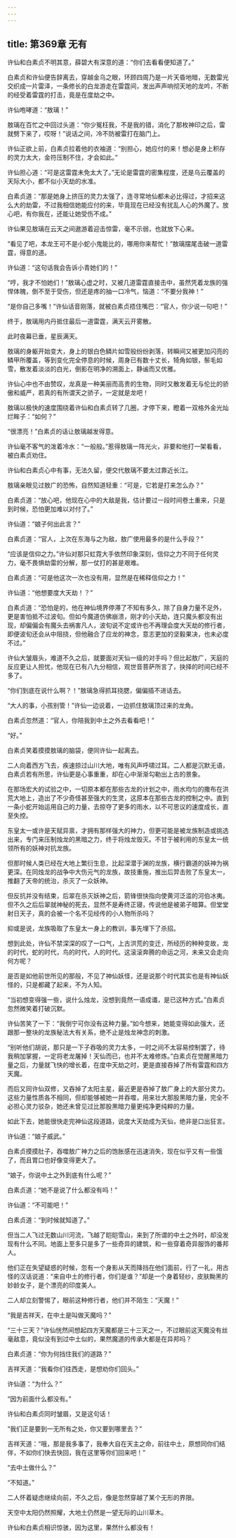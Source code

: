 ```yaml
---
---
---
```

title: 第369章 无有
---





许仙和白素贞不明其意，薛碧大有深意的道：“你们去看看便知道了。”

白素贞和许仙便告辞离去，穿越金乌之眼，环顾四周乃是一片天昏地暗，无数雷光交织成一片雷泽，一条修长的白龙游走在雷霆间，发出声声响彻天地的龙吟，不断的经受着雷霆的打击，竟是在度劫之中。

许仙咆哮道：“敖璃！”

敖璃在百忙之中回过头道：“你少冤枉我，不是我的错，消化了那枚神印之后，雷就劈下来了，哎呀！”说话之间，冷不防被雷打在脑门上。

许仙正欲上前，白素贞拉着他的衣袖道：“别担心，她应付的来！想必是身上积存的灵力太大，金符压制不住，才会如此。”

许仙担心道：“可是这雷霆未免太大了。”无论是雷霆的密集程度，还是乌云覆盖的天际大小，都不似小天劫的水准。

白素贞道：“那是她身上挤压的灵力太强了，连寻常地仙都未必比得过，才招来这么大的劫雷，不过我相信她能应付的来，毕竟现在已经没有扰乱人心的外魔了。放心吧，有你我在，还能让她受伤不成。”

许仙果见敖璃在云天之间遨游着迎击惊雷，毫不示弱，也就放下心来。

“看见了吧，本龙王可不是小蛇小鬼能比的，哪用你来帮忙！”敖璃摆尾击破一道雷霆，得意的道。

许仙道：“这句话我会告诉小青她们的！”

“哼，我才不怕她们！”敖璃心虚之时，又被几道雷霆直接击中，虽然凭着龙族的强悍体魄，倒不至于受伤，但还是疼的抽一口冷气，恼道：“不要分我神！”

“是你自己多嘴！”许仙话音刚落，就被白素贞捂住嘴巴：“官人，你少说一句吧！”

终于，敖璃用内丹抵住最后一道雷霆，满天云开雾散。

此时夜幕已垂，星辰满天。

敖璃的身躯开始变大，身上的银白色鳞片如雪般纷纷剥落，转瞬间又被更加闪亮的鳞甲所覆盖，等到变化完全停息的时候，周身已有数十丈长，犄角如银，鬃毛如雪，散发着淡淡的白光，倒影在明净的溯面上，静谧而又优雅。

许仙心中也不由赞叹，龙真是一种美丽而高贵的生物，同时又散发着无与伦比的骄傲和威严，若真的有所谓天之骄子，一定就是龙吧！

敖璃以极快的速度围绕着许仙和白素贞转了几圈，才停下来，瞪着一双格外金光灿烂眸子：“如何？”

“很漂亮！”白素贞的话让敖璃越发得意。

许仙毫不客气的泼着冷水：“一般般。”惹得敖璃一阵光火，非要和他打一架看看，被白素贞劝住。

许仙和白素贞心中有事，无法久留，便交代敖璃不要太过靠近长江。

敖璃亲眼见过敖广的恐怖，自然知道轻重：“可是，它若是打来怎么办？”

白素贞道：“放心吧，他现在心中的大敌是我，估计要过一段时间卷土重来，只是到时候，恐怕更加难以对付了。”

许仙道：“娘子何出此言？”

白素贞道：“官人，上次在东海与之为敌，敖广使用最多的是什么手段？”

“应该是信仰之力。”许仙对那只虹霓大手依然印象深刻，信仰之力不同于任何灵力，毫不畏惧劫雷的分解，那一仗打的甚是艰难。

白素贞道：“可是他这次一次也没有用，显然是在稀释信仰之力！”

许仙道：“他想要度大天劫！？”

白素贞道：“恐怕是的，他在神仙境界停滞了不知有多久，除了自身力量不足外，更是害怕抵不过波旬。但如今魔道仿佛崩溃，刚才的小天劫，连只魔头都没有出现，却偏偏会有魔头去祸害凡人，波旬说不定或许也不再理会度大天劫的修行者，即便波旬还会从中阻挠，但他融合了应龙的神念，意志更加的坚毅果决，也未必度不过。”

许仙大皱眉头，难道不久之后，就要面对天仙一级的对手吗？但比起敖广，天庭的反应更让人担忧，他现在已有八九分相信，观世音菩萨所言了，抉择的时间已经不多了。

“你们到底在说什么啊？！”敖璃急得抓耳挠腮，偏偏插不进话去。

“大人的事，小孩别管！”许仙一边说着，一边抓住敖璃顶过来的龙角。

白素贞忽然道：“官人，你陪我到中土之外去看看吧！”

“好。”

白素贞笑着摸摸敖璃的脑袋，便同许仙一起离去。

二人向着西方飞去，疾速掠过山川大地，唯有风声呼啸过耳。二人都是沉默无语，白素贞若有所思，许仙更是心事重重，却在心中渐渐勾勒出上古的景象。

在那场宏大的试验之中，一切原本都在那些古龙的计划之中，雨水均匀的撒布在洪荒大地上，造出了不少奇怪甚至强大的生灵，这原本在那些古龙的控制之中。直到一条小蛇开始运用自己的力量，去掠夺了更多的雨水，以不可思议的速度成长，直至失控。

东皇太一或许是天赋异禀，才拥有那样强大的神力，但更可能是被龙族制造或挑选出来，专门来压制烛龙的黑暗之力，终于将烛龙毁灭。不甘于被利用的东皇太一统领所有的妖神对抗龙族。

但那时候人类已经在大地上繁衍生息，比起深潜于渊的龙族，横行霸道的妖神为祸更深。在同烛龙的战争中大伤元气的龙族，故技重施，推出后羿击败了东皇太一，推翻了天帝的统治，杀灭了一众妖神。

但反抗并没有结束，后翠在杀灭妖神之后，箭锋很快指向使黄河泛滥的河伯冰夷。但不久之后后翠就神秘的死去，显然不是寿终正寝，传说他是被弟子暗算。但堂堂射日天子，真的会被一个名不见经传的小人物所杀吗？

抑或是说，龙族吸取了东皇太一身上的教训，事先埋下了杀招。

想到此处，许仙不禁深深的叹了一口气，上古洪荒的变迁，所经历的种种变故，龙的时代，蛇的时代，鸟的时代，人的时代。这滚滚奔腾的命运之河，未来又会走向何方呢？

是否是如他前世所见的那般，不见了神仙妖怪，还是说那个时代其实也是有神仙妖怪的，只是都藏了起来，不为人知。

“当初想变得强一些，说什么烛龙，没想到竟然一语成谶，是已这种方式。”白素贞忽然微笑着打破沉默。

许仙苦笑了一下：“我倒宁可你没有这种力量。”如今想来，她能变得如此强大，还跟那一整块的龙族秘法大有关系，绝不止是烛龙神念的刺激。

“别听他们胡说，那只是一下子吞吸的灵力太多，一时之间不太容易控制罢了，待我稍加掌握，一定将老龙屠掉！天仙而已，也并不太难修炼。”白素贞在觉醒黑暗力量之后，力量就飞快的增长着，在度中天劫之时，更是直接吞掉了所有雷霆和四方天魔。

而后又同许仙双修，又吞掉了太阳主星，最近更是吞掉了敖广身上的大部分灵力。这些力量性质各不相同，但却能够被她一并吞噬，用来壮大那股黑暗力量，完全不必担心灵力驳杂，她还未曾见过比那股黑暗力量更纯净更纯粹的力量。

如此下去，她能很快走完神仙这段道路，说度大天劫成为天仙，绝非是口出狂言。

许仙道：“娘子威武。”

白素贞摸摸肚子，吞噬敖广神力之后的饱胀感在迅速消失，现在似乎又有一些饿了，而且胃口也好像变得更大了。

“娘子，你说中土之外到底有什么呢？”

白素贞道：“她不是说了什么都没有吗！”

许仙道：“不可能吧！”

白素贞道：“到时候就知道了。”

但当二人飞过无数山川河流，飞越了皑皑雪山，来到了所谓的中土之外时，却没发现有什么不同。地面上至多只是多了一些奇异的建筑，和一些穿着奇异服饰的番邦人。

他们正在失望疑惑的时候，忽有一个身影从天而降挡在他们面前，行了一礼，用古怪的汉话说道：“来自中土的修行者，你们是谁？”却是一个身着轻纱，皮肤黝黑的妙龄女子，是个漂亮的印度美人。

二人却立刻警惕了，眼前这种修行者，他们并不陌生：“天魔！”

“我是吉祥天，在中土是叫做天魔吗？”

“三十三天？”许仙恍然间想起四方天魔都是三十三天之一，不过眼前这天魔没有丝毫敌意，竟似没有到过中土似的，果然魔道的传承大都是在异邦吗？

白素贞道：“你为何挡住我们的道路？”

吉祥天道：“我看你们往西走，是想劝你们回头。”

许仙道：“为什么？”

“因为前面什么都没有。”

许仙和白素贞同时皱眉，又是这句话！

“我们正是要到一无所有之处，你又要到哪里去？”

吉祥天道：“哦，那是我多事了，我奉大自在天主之命，前往中土，原想同你们结伴，不如你们快去快回，我在这里等你们回来吧！”

“去中土做什么？”

“不知道。”

二人怀着疑虑继续向前，不久之后，像是忽然穿越了某个无形的界限。

天空中太阳仍然照耀，大地土仍然是一望无际的山川草木。

许仙和白素贞相识惊骇，因为这里，果然什么都没有！